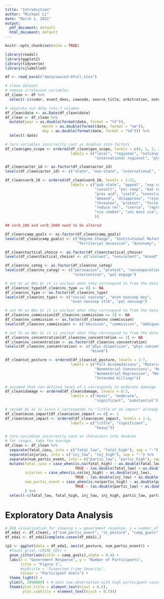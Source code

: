 ```yaml
---
title: "Introduction"
author: "Michael Li"
date: "March 1, 2021"
output:
  pdf_document: default
  html_document: default
---
```


```r
knitr::opts_chunk$set(echo = TRUE)
```

```r
library(readxl)
library(ggplot2)
library(tidyverse)
library(sjlabelled)
```

```r
df <- read_excel("data/navco3-0full.xlsx")
```
```r
# clean dataset 
# remove irrelevant variables
df_clean <- df %>% 
  select(-c(coder, event_desc, cowcode, source_title, arbitration, notes, decision))
```

```r
# separate out date into 3 columns
df_clean$date <- as.Date(df_clean$date)
df_clean <- df_clean %>% 
  mutate(year = as.double(format(date, format = "%Y")),
                 month = as.double(format(date, format = "%m")),
                 day = as.double(format(date, format = "%d"))) %>% 
  select(-date)
```

```r
# turn variables incorrectly cast as doubles into factors 
df_clean$geo_scope <- ordered(df_clean$geo_scope, levels = c(0, 1, 2, 3, 4), 
                              labels = c("local", "regional", "national", 
                                         "international regional", "global"))

df_clean$actor_id <- as.factor(df_clean$actor_id)
levels(df_clean$actor_id) <- c("state", "non-state", "international", "nonaligned", "local state")

df_clean$verb_10 <- ordered(df_clean$verb_10, levels = 1:21, 
                              labels = c("pub state", "appeal", "exp coop",
                                         "consult", "pol coop", "mat coop",
                                         "prov aid", "yield", "investigate",
                                         "demand", "disapprove", "reject",
                                         "threaten", "protest", "force post", 
                                         "reduce rel", "coerce", "repress", 
                                         "vio combat", "unc mass vio", "defect"
                                         ))

## verb_100 and verb_1000 need to be altered

df_clean$camp_goals <- as.factor(df_clean$camp_goals)
levels(df_clean$camp_goals) <- c("Regime Change", "Institutional Reform", "Policy Change", 
                                 "Territorial Secession", "Autonomy", "Anti-occupation", "Unknown")

df_clean$tactical_choice <- as.factor(df_clean$tactical_choice)
levels(df_clean$tactical_choice) <- c("violent", "nonviolent", "mixed")

df_clean$nv_categ <- as.factor(df_clean$nv_categ)
levels(df_clean$nv_categ) <- c("persuasion", "protest", "noncooperation",
                               "intervention", "pol engage")

# set 0s as NAs bc it is unclear what they correspond to from the data dictionary (only 32)
df_clean$nc_type[df_clean$nc_type == 0] <- NA
df_clean$nc_type <- as.factor(df_clean$nc_type)
levels(df_clean$nc_type) <- c("social noncoop", "econ noncoop boy", 
                              "econ noncoop strk", "pol noncoop")

# set 0s as NAs bc it is unclear what they correspond to from the data dictionary (only 3)
df_clean$nv_commission[df_clean$nv_commission == 3] <- NA
df_clean$nv_commission <- as.factor(df_clean$nv_commission)
levels(df_clean$nv_commission) <- c("omission", "commission", "ambiguous")

# set 3s as NAs bc it is unclear what they correspond to from the data dictionary (only 2)
df_clean$nv_concentration[df_clean$nv_concentration == 3] <- NA
df_clean$nv_concentration <- as.factor(df_clean$nv_concentration)
levels(df_clean$nv_concentration) <- c("phys dispersion", "phys concentration",
                                       "mixed")

df_clean$st_posture <- ordered(df_clean$st_posture, levels = 1:7, 
                              labels = c("Full Accomodations", "Material Concessions",
                                         "Nonmaterial Concessions", "Neutral",
                                         "Nonmaterial Repression", "Material Repression",
                                         "Intended Killings"))

# assumed that non-defined level of 1 corresponds to moderate damange
df_clean$damage <- ordered(df_clean$damage, levels = 0:3, 
                              labels = c("minor", "moderate",
                                         "significant", "substantial"))

# recode 0s as 1s since 1 corresponds to "little or no impact" already
df_clean$econ_impact[df_clean$econ_impact == 0] <- 1 
df_clean$econ_impact <- ordered(df_clean$econ_impact, levels = 1:3, 
                              labels = c("little", "significant",
                                         "heavy"))
```

```r
# turn variables incorrectly cast as characters into doubles
# for ranges, take the average
df_clean <- df_clean %>% 
  separate(fatal_casu, into = c("fatal_low", "fatal_high"), sep = "-") %>%  # R will remove spaces when coercing
  separate(injuries, into = c("inj_low", "inj_high"), sep = "-") %>% 
  separate(num_partic_event, into = c("partic_low", "partic_high"), sep = "-") %>% 
  mutate(fatal_casu = case_when(is.na(fatal_high) ~ as.double(fatal_low),
                                TRUE ~ (as.double(fatal_low) + as.double(fatal_high)) / 2),
         injuries = case_when(is.na(inj_high) ~ as.double(inj_low),
                                TRUE ~ (as.double(inj_low) + as.double(inj_high)) / 2),
         num_partic_event = case_when(is.na(partic_high) ~ as.double(partic_low),
                                TRUE ~ (as.double(partic_low) + as.double(partic_high)) / 2)
         ) %>% 
  select(-c(fatal_low, fatal_high, inj_low, inj_high, partic_low, partic_high))
```

# Exploratory Data Analysis
```r
# EDA visualization for showing x = government response, y = number of participants, color = participant goals
df_eda1 <- df_clean[, c("num_partic_event", "st_posture", "camp_goals")]
df_eda1 <- df_eda1[complete.cases(df_eda1),]

(p1 <- ggplot(data = df_eda1, aes(st_posture, num_partic_event)) +  
  #facet_grid(.~CRIME_SEV) +
  geom_jitter(aes(color = camp_goals),alpha = 0.4) +  
  labs(x = "Government Response", y = "Number of Participants", 
       title = "Figure 1",
       #subtitle = "Suspected Crime Severity",
       colour = "Participant Goals") +
  theme_light() +
  ylim(0, 2000000) + # omit one observation with high participant count
  theme(plot.title = element_text(hjust = 0.5),
        plot.subtitle = element_text(hjust = 0.5))) 
```



